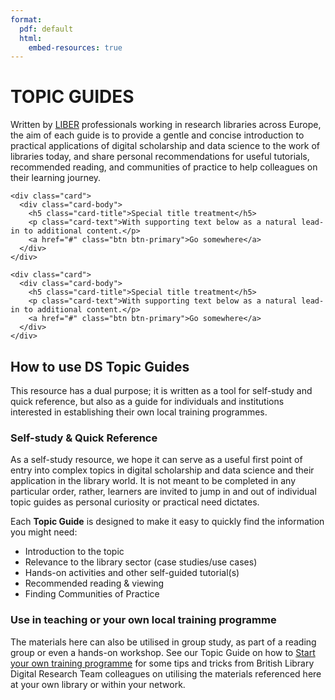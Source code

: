```yaml
---
format:
  pdf: default
  html:
    embed-resources: true
---
```

# **TOPIC GUIDES** {.unnumbered .unlisted}

Written by [LIBER](https://libereurope.eu/) professionals working in research libraries across Europe, the aim of each guide is to provide a gentle and concise introduction to practical applications of digital scholarship and data science to the work of libraries today, and share personal recommendations for useful tutorials, recommended reading, and communities of practice to help colleagues on their learning journey.  

<div class="row">
  <div class="col-sm-6">
    <div class="card">
      <div class="card-body">
        <h5 class="card-title">Special title treatment</h5>
        <p class="card-text">With supporting text below as a natural lead-in to additional content.</p>
        <a href="#" class="btn btn-primary">Go somewhere</a>
      </div>
    </div>
  </div>
  <div class="col-sm-6">
    <div class="card">
      <div class="card-body">
        <h5 class="card-title">Special title treatment</h5>
        <p class="card-text">With supporting text below as a natural lead-in to additional content.</p>
        <a href="#" class="btn btn-primary">Go somewhere</a>
      </div>
    </div>
  </div>
</div>

## How to use DS Topic Guides

This resource has a dual purpose; it is written as a tool for self-study and quick reference, but also as a guide for individuals and institutions interested in establishing their own local training programmes. 

### Self-study & Quick Reference

As a self-study resource, we hope it can serve as a useful first point of entry into complex topics in digital scholarship and data science and their application in the library world. It is not meant to be completed in any particular order, rather, learners are invited to jump in and out of individual topic guides as personal curiosity or practical need dictates.

Each **Topic Guide** is designed to make it easy to quickly find the information you might need: 

- Introduction to the topic
- Relevance to the library sector (case studies/use cases)
- Hands-on activities and other self-guided tutorial(s)
- Recommended reading & viewing
- Finding Communities of Practice

### Use in teaching or your own local training programme

The materials here can also be utilised in group study, as part of a reading group or even a hands-on workshop. See our Topic Guide on how to [Start your own training programme](dstp.qmd) for some tips and tricks from British Library Digital Research Team colleagues on utilising the materials referenced here at your own library or within your network.

